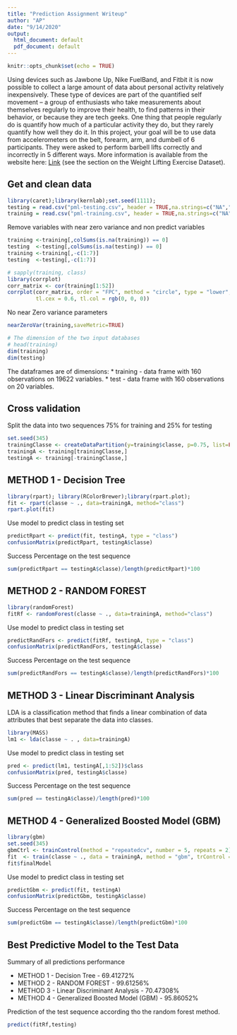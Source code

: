 ```yaml
---
title: "Prediction Assignment Writeup"
author: "AP"
date: "9/14/2020"
output:
  html_document: default
  pdf_document: default
---
```


```r
knitr::opts_chunk$set(echo = TRUE)
```

Using devices such as Jawbone Up, Nike FuelBand, and Fitbit it is now possible to collect a large amount of data about personal activity relatively inexpensively. These type of devices are part of the quantified self movement – a group of enthusiasts who take measurements about themselves regularly to improve their health, to find patterns in their behavior, or because they are tech geeks. One thing that people regularly do is quantify how much of a particular activity they do, but they rarely quantify how well they do it. In this project, your goal will be to use data from accelerometers on the belt, forearm, arm, and dumbell of 6 participants. They were asked to perform barbell lifts correctly and incorrectly in 5 different ways. More information is available from the website here: [Link](http://web.archive.org/web/20161224072740/http:/groupware.les.inf.puc-rio.br/har) (see the section on the Weight Lifting Exercise Dataset).


## Get and clean data
```r
library(caret);library(kernlab);set.seed(1111);
testing = read.csv("pml-testing.csv", header = TRUE,na.strings=c("NA","#DIV/0!",""))
training = read.csv("pml-training.csv", header = TRUE,na.strings=c("NA","#DIV/0!",""))
```

Remove variables with near zero variance and non predict variables

```r
training <-training[,colSums(is.na(training)) == 0]
testing  <-testing[,colSums(is.na(testing)) == 0]
training <-training[,-c(1:7)]
testing  <-testing[,-c(1:7)]
```
```r
# sapply(training, class)
library(corrplot)
corr_matrix <- cor(training[1:52])
corrplot(corr_matrix, order = "FPC", method = "circle", type = "lower",
         tl.cex = 0.6, tl.col = rgb(0, 0, 0))
```

No near Zero variance parameters

```r
nearZeroVar(training,saveMetric=TRUE)
```

```r
# The dimension of the two input databases
# head(training)
dim(training)
dim(testing)
```
The dataframes are of dimensions:
* training - data frame with 160 observations on 19622 variables.
* test     - data frame with 160 observations on 20 variables.

## Cross validation

Split the data into two sequences 75% for training and 25% for testing

```r
set.seed(345)
trainingClasse <- createDataPartition(y=training$classe, p=0.75, list=FALSE)
trainingA <- training[trainingClasse,]
testingA <- training[-trainingClasse,]  
```

## METHOD 1 - Decision Tree
```r
library(rpart); library(RColorBrewer);library(rpart.plot);
fit <- rpart(classe ~ ., data=trainingA, method="class")
rpart.plot(fit)
```

Use model to predict class in testing set

```r
predictRpart <- predict(fit, testingA, type = "class")
confusionMatrix(predictRpart, testingA$classe)
```
Success Percentage on the test sequence

```r
sum(predictRpart == testingA$classe)/length(predictRpart)*100
```

## METHOD 2 - RANDOM FOREST
```r
library(randomForest)
fitRf <- randomForest(classe ~ ., data=trainingA, method="class")
```
Use model to predict class in testing set
```r
predictRandFors <- predict(fitRf, testingA, type = "class")
confusionMatrix(predictRandFors, testingA$classe)
```
Success Percentage on the test sequence

```r
sum(predictRandFors == testingA$classe)/length(predictRandFors)*100
```



## METHOD 3 - Linear Discriminant Analysis

LDA is a classification method that finds a linear combination of data attributes that best separate the data into classes.

```r
library(MASS)
lm1 <- lda(classe ~ . , data=trainingA)
```
Use model to predict class in testing set
```r
pred <- predict(lm1, testingA[,1:52])$class
confusionMatrix(pred, testingA$classe)
```
Success Percentage on the test sequence

```r
sum(pred == testingA$classe)/length(pred)*100
```


## METHOD 4 - Generalized Boosted Model (GBM)
```r
library(gbm)
set.seed(345)
gbmCtrl <- trainControl(method = "repeatedcv", number = 5, repeats = 2)
fit  <- train(classe ~ ., data = trainingA, method = "gbm", trControl = gbmCtrl, verbose = FALSE)
fit$finalModel
```
Use model to predict class in testing set
```r
predictGbm <- predict(fit, testingA)
confusionMatrix(predictGbm, testingA$classe)
```

Success Percentage on the test sequence

```r
sum(predictGbm == testingA$classe)/length(predictGbm)*100
```


## Best Predictive Model to the Test Data
Summary of all predictions performance

* METHOD 1 - Decision Tree -                    69.41272%
* METHOD 2 - RANDOM FOREST -                    99.61256%
* METHOD 3 - Linear Discriminant Analysis -     70.47308%
* METHOD 4 - Generalized Boosted Model (GBM) -  95.86052%

Prediction of the test sequence according tho the random forest method.
```r
predict(fitRf,testing)
```

